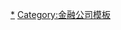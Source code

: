 {{NavboxV2
|type = vertical_collapsible
|name  = 中央银行
|state = {{{state<includeonly>|collapsed</includeonly>}}}
|title = [[中央银行]]
|bodyclass = hlist
|selected = {{{1|}}}

|group1 = [[国际组织|国际性机构]]
|abbr1 = 国际性机构
|list1  = 
* [[国际清算银行]]
* [[巴塞尔银行监理委员会]]
* [[金融稳定委员会]]

|group2 = 按洲排列
|abbr2 = 洲
|list2-border = child
|list2-type = vertical
  |list2-group1 = [[东部非洲||非洲 (东部)]]
  |list2-list1  = 
* [[欧洲中央银行]]－[[欧元区]]
** [[马约特]]（[[法国|法]]
** [[留尼汪]]（[[法国|法]]）
* [[盧安達國家銀行]]
* {{Link-en|吉布提中央银行|Central Bank of Djibouti}}
* {{Link-en|厄立特里亞銀行|Bank of Eritrea}}
* {{Link-en|马拉维储备银行|Reserve Bank of Malawi}}
* {{Link-en|赞比亚银行|Bank of Zambia}}
* {{Link-en|塞舌尔中央银行|Central Bank of Seychelles}}
* {{Link-en|科摩罗中央银行|Central Bank of the Comoros}}
* [[肯尼亚中央银行]]
* {{Link-en|索马里中央银行|Central Bank of Somalia}}
* [[索馬利蘭銀行]]
* {{Link-en|埃塞俄比亚中央国家银行|National Bank of Ethiopia}}
* {{Link-en|布隆迪共和国银行|Bank of the Republic of Burundi}}
* {{Link-en|莫桑比克银行|Bank of Mozambique}}
* {{Link-en|乌干达银行|Bank of Uganda}}
* {{Link-en|马达加斯加国家银行|Central Bank of Madagascar}}
* [[津巴布韋儲備銀行]]
* {{Link-en|毛里求斯银行|Bank of Mauritius}}
* [[坦桑尼亚银行]]

  |list2-group2 = [[中部非洲|非洲 (中部)]]
  |list2-list2  = 
* [[中部非洲国家银行]]
** [[中非共和国]]
** [[喀麦隆]]
** [[乍得]]
** [[刚果共和国]]
** [[赤道几内亚]]
** [[加蓬]]）
* {{Link-en|剛果中央銀行|Central Bank of the Congo}}
* {{Link-en|安哥拉国家银行|National Bank of Angola}}
* {{Link-en|圣多美和普林西比中央银行|Central Bank of São Tomé and Príncipe}}

  |list2-group3 = [[北部非洲|非洲 (北部)]]
  |list2-list3  = 
* [[欧洲中央银行]]－[[欧元区]]
** [[梅利利亚]]（[[西班牙|西]]）
** [[休达]]（[[西班牙|西]]）
** [[加那利群岛]]（[[西班牙|西]]）
** [[马德拉]]（[[葡萄牙|葡]]）
** [[亚速尔]]（[[葡萄牙|葡]]）
* {{Link-en|阿尔及利亚銀行|Bank of Algeria}}
* {{Link-en|马格里布银行|Bank Al-Maghrib}} 
* {{Link-en|利比亞中央銀行|Central Bank of Libya}}
* {{Link-en|突尼斯中央銀行|Central Bank of Tunisia}}
* [[埃及中央銀行]]
* {{Link-en|苏丹中央银行|Central Bank of Sudan}}
* {{Link-en|南苏丹銀行|Bank of South Sudan}}

  |list2-group4 = [[南部非洲|非洲 (南部)]]
  |list2-list4  = 
* [[莱索托中央银行]]
* {{Link-en|博茨瓦纳银行|Bank of Botswana}}
* [[南非储备银行]]
* {{Link-en|纳米比亚银行|Bank of Namibia}} 
* [[斯威士兰中央银行]]

  |list2-group5 = [[西部非洲|非洲 (西部)]]
  |list2-list5  = 
* [[西非国家中央银行]]
** [[贝宁]]
** [[布基纳法索]]
** [[科特迪瓦]]
** [[几内亚比绍]]
** [[马里共和国|马里]]
** [[尼日尔]]
** [[塞内加尔]]
** [[多哥]]）
* {{Link-en|利比里亚中央银行|Central Bank of Liberia}}
* {{Link-en|毛里塔尼亚中央银行|Central Bank of Mauritania}}
* {{Link-en|塞拉利昂银行|Bank of Sierra Leone}}
* {{Link-en|加納銀行|Bank of Ghana}}
* [[尼日利亚中央银行]]
* [[幾內亞共和國中央銀行]]
* {{Link-en|佛得角银行|Bank of Cape Verde}} 
* {{Link-en|冈比亚中央银行|Central Bank of the Gambia}}

  |list2-group6 = [[南美洲]]
  |list2-list6  = 
* [[欧洲中央银行]]－[[欧元区]]
** [[法属圭亚那]]
* [[欧洲中央银行]]－[[欧元区|非欧元区]]
** [[福克兰群岛]]（[[英国|英]]）
** [[南乔治亚和南桑威奇群岛]]（[[英国|英]]）
* {{Link-en|厄瓜多尔中央银行|Central Bank of Ecuador}}
* {{Link-en|巴拉圭中央银行|Central Bank of Paraguay}} 
* {{Link-en|共和国银行 (哥伦比亚)|Bank of the Republic (Colombia)|哥伦比亚共和国银行}}
* {{Link-en|智利中央银行|Central Bank of Chile}} 
* {{Link-en|委內瑞拉中央銀行|Central Bank of Venezuela}} 
* {{Link-en|乌拉圭中央银行|Central Bank of Uruguay}} 
* {{Link-en|阿根廷共和国中央银行|Banco Central de la República Argentina}}
* [[巴西中央銀行]] 
* {{Link-en|秘鲁中央储备银行|Central Reserve Bank of Peru}} 
* [[苏里南中央银行]]
* {{Link-en|玻利维亚中央银行|Central Bank of Bolivia}} 
* [[蓋亞那銀行]]

  |list2-group7 = [[北美洲]]
  |list2-list7  = 
* [[丹麦国家银行]]
** [[格陵兰]]）
* {{Link-en|库拉索与圣马丁中央银行|Central Bank of Curaçao and Sint Maarten}}
** [[库拉索]]（[[荷兰王国|荷]]）
** [[荷属圣马丁]]
* [[欧洲中央银行]]－[[欧元区]]
** [[马提尼克]]（[[法国|法]]）
** [[圣皮埃尔和密克隆]]（[[法国|法]]）
** [[瓜德罗普]]（[[法国|法]]）
* [[联邦储备系统]]
** [[美国]]
** [[波多黎各]]
** [[美属维尔京群岛]]
** [[英属维尔京群岛]]
** [[特克斯和凯科斯群岛]]（[[英国|英]]）
* {{Link-en|東加勒比中央銀行|Eastern Caribbean Central Bank}}
** [[安圭拉]]（[[英国|英]]）
** [[蒙塞拉特岛|蒙塞拉特]]（[[英国|英]]）
** [[格林纳达]]
** [[多米尼克]]
** [[圣卢西亚]]
** [[安提瓜和巴布达|安巴]]
** [[圣基茨和尼维斯]]
** [[圣文森特和格林纳丁斯]]
* [[巴哈马中央银行]] 
* {{Link-en|巴巴多斯中央银行|Central Bank of Barbados}} 
* {{Link-en|哥斯达黎加中央银行|Central Bank of Costa Rica}}
* [[古巴中央银行]] 
* [[牙买加银行]]
* [[伯利兹中央银行]] 
* [[百慕大金融管理局]] 
* {{Link-en|开曼群岛金融管理局|Cayman Islands Monetary Authority}} 
* {{Link-en|特立尼达和多巴哥中央銀行|Central Bank of Trinidad and Tobago}}
* {{Link-en|巴拿马国家银行|National Bank of Panama}} 
* {{Link-en|尼加拉瓜中央银行|Central Bank of Nicaragua}} 
* [[墨西哥银行]] 
* {{Link-en|危地马拉银行|Bank of Guatemala}}
* {{Link-en|萨尔瓦多中央储备银行|Central Reserve Bank of El Salvador}}
* [[海地共和国银行]]
* {{Link-en|洪都拉斯中央银行|Central Bank of Honduras}}
* [[加拿大銀行]]
* {{Link-en|阿鲁巴中央银行|Central Bank of Aruba}}
* {{Link-en|多米尼加共和国中央银行|Central Bank of the Dominican Republic}}

  |list2-group8 = [[西欧|歐洲 (西欧)]]
  |list2-list8  = 
* [[欧洲中央银行]]－[[欧元区]]
** [[奥地利国家银行]]
** [[比利时国家银行]]
** [[卢森堡中央银行]]
** [[荷兰中央银行]]
** [[德意志联邦银行]]
** [[法兰西银行]]
** [[摩纳哥公国]]
* [[瑞士国家银行]]
* {{Link-en|列支敦斯登国家银行|National bank of Liechtenstein}}

  |list2-group9 = [[东欧|歐洲 (东欧)]]
  |list2-list9  = 
* [[俄羅斯中央銀行]]
** [[俄罗斯]]
** [[克里米亚]]
** [[南奥塞梯]]
* [[亚美尼亚中央银行]]
** [[亚美尼亚]]
** [[纳戈尔诺-卡拉巴赫共和国]]
* [[欧洲中央银行]]－[[欧元区]]
** [[斯洛伐克国家银行]]
* [[欧洲中央银行]]－[[欧元区|非欧元区]]
** [[保加利亚国家银行]]
** [[波兰国家银行]]
** [[匈牙利国家银行]]
** [[捷克国家银行]]
** [[罗马尼亚国家银行]]
* [[摩尔多瓦国家银行]] 
* [[阿塞拜疆中央银行]]
* [[白俄罗斯共和国国家银行]] 
* [[格鲁吉亚国家银行]] 
* [[乌克兰国家银行]]
* {{Link-en|阿布哈兹国家银行|National Bank of the Republic of Abkhazia}}
* {{Link-en|德涅斯特河沿岸共和国银行|Trans-Dniester Republican Bank}} 

  |list2-group10 = [[北欧|歐洲 (北欧)]]
  |list2-list10  = 
* [[欧洲中央银行]]－[[欧元区]]
** [[拉脱维亚国家银行]]
** [[芬兰银行]]
** [[爱尔兰中央银行]]
** [[爱沙尼亚银行]]
** [[立陶宛银行]]）
* [[欧洲中央银行]]－[[欧元区|非欧元区]]
** [[丹麦国家银行]]
** [[瑞典中央銀行]]
** [[英格兰银行]]
* [[挪威银行]]
* [[冰島中央銀行]] 

  |list2-group11 = [[南欧|歐洲 (南欧)]]
  |list2-list11  = 
* [[欧洲中央银行]]－[[欧元区]]
** [[西班牙银行]]
** [[葡萄牙银行]]
** [[塞浦路斯中央银行]]
** [[马耳他中央银行]]
** [[希腊银行]]
** [[宗教事務銀行|梵蒂冈银行]]
** [[意大利银行]]
** {{Link-en|圣马力诺中央银行|Central Bank of San Marino}}
**[[斯洛文尼亚银行]]
** [[安道尔公国]]
* [[欧洲中央银行]]－[[欧元区|非欧元区]]
** [[克罗地亚国家银行]]
* [[土耳其共和國中央銀行]]
* {{Link-en|阿尔巴尼亚银行|Bank of Albania}} 
* {{Link-en|波斯尼亚和黑塞哥维那中央银行|Central Bank of Bosnia and Herzegovina}}
* {{Link-en|黑山中央银行|Central Bank of Montenegro}}
* [[马其顿共和国国家银行]]
* {{Link-en|科索沃中央银行|Central Bank of Kosovo}}
* {{Link-en|北塞浦路斯土耳其共和国中央银行|Central Bank of the Turkish Republic of Northern Cyprus}}
* [[塞尔维亚国家银行]]

  |list2-group12 = [[大洋洲]]
  |list2-list12  = 
* [[新西兰储备银行]]
** [[库克群岛]]
** [[纽埃]]
* [[联邦储备系统]]
** [[馬紹爾群島共和國]]
** [[帕劳共和国]]
** [[密克羅尼西亞聯邦]]
* [[澳洲儲備銀行|澳大利亞儲備銀行]]
** [[澳大利亚]]
** [[吉里巴斯共和國]]
** [[吐瓦魯]]
** [[瑙鲁共和国]]）
* {{Link-fr|太平洋货币联盟制度|Institut d'émission d'outre-mer}}
** [[瓦利斯和富图纳]]（[[法国|法]]）
** [[新喀里多尼亚]]（[[法国|法]]）
** [[法屬玻里尼西亞]]
* {{Link-en|瓦努阿图储备银行|Reserve Bank of Vanuatu}}
* [[巴布亚新几内亚银行]]
* [[萨摩亚中央银行]]
* {{Link-en|汤加国家储备银行|National Reserve Bank of Tonga}} 
* {{Link-en|所罗门群岛中央银行|Central Bank of Solomon Islands}} 
* [[斐济储备银行]]

  |list2-group13 = [[东亚|亞洲 (东亚)]]
  |list2-list13  = 
* [[中国人民银行]]
* [[香港金融管理局]]
* [[澳門金融管理局]]
* [[中華民國中央銀行]]
* [[蒙古银行]]
* [[日本银行]]
* [[韩国银行]]
* [[朝鲜民主主义人民共和国中央银行]]

  |list2-group14 = [[东南亚|亞洲 (东南亚)]]
  |list2-list14  = 
* [[联邦储备系统]]
** {{Link-de|东帝汶中央银行|Banco Central de Timor-Leste}}
* [[文莱金融管理局]] 
* [[新加坡金融管理局]]
* [[越南國家銀行]]
* {{Link-en|柬埔寨國家銀行|National Bank of Cambodia}}
* [[泰国银行]]
* [[菲律宾中央银行]]
* [[马来西亚国家银行]]
* [[老挝中央银行]]
* [[印度尼西亞銀行]]
* [[缅甸中央银行]]

  |list2-group15 = [[南亚|亞洲 (南亚)]]
  |list2-list15  = 
* {{Link-en|不丹皇家金融管理局|Royal Monetary Authority of Bhutan}} 
* {{Link-en|巴基斯坦国家银行|State Bank of Pakistan}}
* [[孟加拉银行]] 
* [[印度储备银行]] 
* {{Link-en|马尔代夫金融管理局|Maldives Monetary Authority}}
* [[斯里蘭卡中央銀行]] 
* {{Link-en|尼泊尔国家银行|Nepal Rastra Bank}} 

  |list2-group16 = [[中亚|亞洲 (中亚)]]
  |list2-list16  = 
* [[塔吉克斯坦国家银行]]
* [[哈萨克斯坦共和国国家银行]] 
* [[吉尔吉斯共和国国家银行]]  
* [[土库曼斯坦中央银行]]
* [[乌兹别克斯坦共和国中央银行]]

  |list2-group17 = [[西亚|亞洲 (西亚)]]
  |list2-list17  = 
* [[阿富汗中央银行|阿富汗银行]]
* [[巴林中央银行]]
* [[科威特中央银行]]
* [[阿聯酋中央銀行|阿拉伯联合酋长国中央银行]] 
* {{Link-en|也门中央银行|Central Bank of Yemen}} 
* [[以色列銀行]]
* {{Link-en|约旦中央银行|Central Bank of Jordan}} 
* {{Link-en|卡塔尔中央银行|Qatar Central Bank}} 
* [[伊朗伊斯兰共和国中央银行]] 
* {{Link-en|伊拉克中央银行|Central Bank of Iraq}}
* [[黎巴嫩银行]]
* {{Link-en|阿曼中央银行|Central Bank of Oman}}
* [[叙利亚中央银行]]
* {{Link-en|巴勒斯坦金融管理局|Palestine Monetary Authority}}
* [[沙特阿拉伯货币管理局]]

|group3  = 政策及管制
|abbr3 = 政策
|list3-border = child
|list3-type = vertical
  |list3-group1 = [[货币政策|政策]]
  |list3-list1  = 
* [[資本適足要求]]
* [[货币政策|擴張性貨幣政策]]
* [[货币政策|收縮性貨幣政策]] 
* [[巴塞爾協議]]
* [[新巴塞爾資本協定]]
* [[巴塞爾協議III]]
* {{Link-en|巴塞爾協議4|Basel 4}}
  |list3-group2 = 管制
  |list3-list2  = 
* [[資本管制]]
* [[利率]]
* [[貼現率]]
* [[货币扩张]]
* [[公开市场操作]]
* [[主权财富基金]]

|group4  = [[布雷顿森林协定]]
|abbr4 = 布雷顿森林
|list4  = 
* [[國際貨幣基金組織]]
* [[世界銀行集團]]
** [[国际金融公司]]
** [[國際投資爭端解決中心]]
** [[多邊投資擔保機構]] 
** [[世界银行]]（由[[国际复兴开发银行]]及[[國際開發協會]]组成）

|group5  = 相关列表
|abbr5 = Lists
|list5  = 
* [[中央银行列表]]
* [[非洲中央银行及货币列表]]
* [[加勒比地区中央银行及货币列表]]
* [[美洲中央银行及货币列表]]

|below = 以上列表仍需要不断更新最新情况
}}<noinclude>
{{Documentation}}

[[Category:中央銀行|*]]
[[Category:金融公司模板]]
</noinclude>